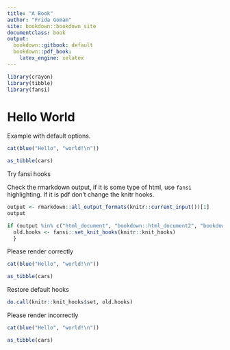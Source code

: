 ```yaml
---
title: "A Book"
author: "Frida Gomam"
site: bookdown::bookdown_site
documentclass: book
output:
  bookdown::gitbook: default
  bookdown::pdf_book:
    latex_engine: xelatex
---
```


```r
library(crayon)
library(tibble)
library(fansi)
```


# Hello World

Example with default options.

```r

cat(blue("Hello", "world!\n"))

as_tibble(cars)

```

Try fansi hooks

Check the rmarkdown output, if it is some type of html, use `fansi` highlighting. If it is pdf don't change the knitr hooks.

```r
output <- rmarkdown::all_output_formats(knitr::current_input())[1]
output

if (output %in% c("html_document", "bookdown::html_document2", "bookdown::gitbook")) {
  old.hooks <- fansi::set_knit_hooks(knitr::knit_hooks)
  }


```



Please render correctly

```r

cat(blue("Hello", "world!\n"))

as_tibble(cars)

```


Restore default hooks

```r
do.call(knitr::knit_hooks$set, old.hooks)
```


Please render incorrectly

```r

cat(blue("Hello", "world!\n"))

as_tibble(cars)

```


<!-- If you need PDF output, uncomment bookdown::pdf_book above in YAML. You will need a LaTeX installation, e.g., https://yihui.name/tinytex/ -->
